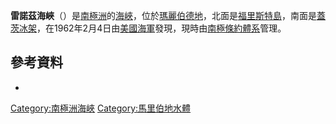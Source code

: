 {{coord|74|15|S|132|10|W|display=title}}

'''雷諾茲海峽'''（{{lang-en|Reynolds Strait}}）是[[南極洲|南極洲]]的[[海峽|海峽]]，位於[[瑪麗伯德地|瑪麗伯德地]]，北面是[[福里斯特島|福里斯特島]]，南面是[[蓋茨冰架|蓋茨冰架]]，在1962年2月4日由[[美國海軍|美國海軍]]發現，現時由[[南極條約體系|南極條約體系]]管理。

==參考資料==
*{{usgs-gazetteer}}

{{DEFAULTSORT:Reynolds Strait}}
[[Category:南極洲海峽|Category:南極洲海峽]]
[[Category:馬里伯地水體|Category:馬里伯地水體]]


{{MarieByrdLand-geo-stub}}